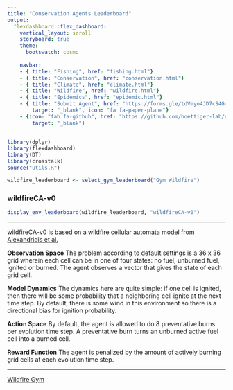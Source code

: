 ```yaml
---
title: "Conservation Agents Leaderboard"
output:
  flexdashboard::flex_dashboard:
    vertical_layout: scroll
    storyboard: true
    theme: 
      bootswatch: cosmo
      
    navbar:
    - { title: "Fishing", href: "fishing.html"}
    - { title: "Conservation", href: "conservation.html"}
    - { title: "Climate", href: "climate.html"}
    - { title: "Wildfire", href: "wildfire.html"}
    - { title: "Epidemics", href: "epidemic.html"}
    - { title: "Submit Agent", href: "https://forms.gle/tdVmyo4JD7cS4Goo7", 
        target: "_blank", icon: "fa fa-paper-plane"}
    - {icon: "fab fa-github", href: "https://github.com/boettiger-lab/rl-leaderboard",
        target: "_blank"}
---
```

```r
library(dplyr)
library(flexdashboard)
library(DT)
library(crosstalk)
source("utils.R")

wildfire_leaderboard <- select_gym_leaderboard("Gym Wildfire")
```   


### wildfireCA-v0 {data-commentary-width=400}

```r
display_env_leaderboard(wildfire_leaderboard, "wildfireCA-v0")
```

***

wildfireCA-v0 is based on a wildfire cellular automata model from [Alexandridis et al.](https://www.sciencedirect.com/science/article/abs/pii/S0096300308004943) 

**Observation Space** The problem according to default settings is a 36 x 36 grid wherein each cell can be in one of four states: no fuel, unburned fuel, ignited or burned. The agent observes a vector that gives the state of each grid cell.  

**Model Dynamics** The dynamics here are quite simple: if one cell is ignited, then there will be some probability that a neighboring cell ignite at the next time step. By default, there is some wind in this environment so there is a directional bias for ignition probability.

**Action Space** By default, the agent is allowed to do 8 preventative burns per evolution time step. A preventative burn turns an unburned active fuel cell into a burned cell. 

**Reward Function** The agent is penalized by the amount of actively burning grid cells at each evolution time step. 

---
[Wildfire Gym](https://github.com/boettiger-lab/gym_wildfire)



